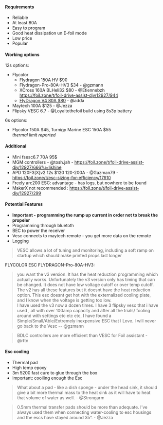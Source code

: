 #### Requirements

- Reliable
- At least 80A
- Easy to program
- Good heat dissipation un E-foil mode
- Low price
- Popular

#### Working options

12s options:

- Flycolor
  - Flydragon 150A HV $90
  - Flydragon-Pro-80A-HV3 $34 - @gzmann
  - XCross 160A BLHeli32 $80 - @Etiennebzh \
    https://foil.zone/t/foil-drive-assist-diy/12927/944
  - [FlyDragon V4 80A $80](http://www.flycolor.net/index.php?c=category&id=221) - @adda
- Maytech 100A $125 - @Jezza
- Flipsky VESC 6.7 - @Loyaltothefoil build using 8s3p battery

6s options:

- Flycolor 150A $45, Turnigy Marine ESC 150A $55\
  _thermal limit reported_

#### Additional

- Mini fsesc6.7 70A 95$
- MGM controllers - @tosh.jah - https://foil.zone/t/foil-drive-assist-diy/12927/666?u=lishine
- APD 120F3[X]v2 12s $120 120-200A - @Gazman79 - https://foil.zone/t/esc-sizing-for-efficiency/17910
- Freely arc200 ESC: advantage - has logs, but nowhere to be found
- MakerX not recommended : https://foil.zone/t/foil-drive-assist-diy/12927/299

#### Potential Features

- **Important - programming the rump up current in order not to break the propeler**
- Programming through bluetoth
- BEC to power the receiver
- Vesc connects to maytech remote - you get more data on the remote
- Logging

> VESC allows a lot of tuning and monitoring, including a soft ramp on startup which should make printed props last longer

FLYCOLOR ESC FLYDRAGON-Pro-80A-HV3:

> you want the v3 version. It has the heat reduction programming which actually works. Unfortunately the v3 version only has timing that can be changed. It does not have low voltage cutoff or over temp cutoff. The v2 has all these features but it doesnt have the heat reduction option. This esc doesnt get hot with the externalized cooling plate, and I know when the voltage is getting too low. \
> I have used the v3 now a dozen times. I have 3 flipsky vesc that i have used , all with over 100amp capacity and after all the trials/ fooling around with settings etc etc etc, I have found a Simple/Small/Able/Extremely inexpensive ESC that I Love. I will never go back to the Vesc -- @gzmann

> BDLC controllers are more efficient than VESC for Foil assistant - @rttn

#### Esc cooling

- Thermal pad
- High temp epoxy
- 3m 5200 fast cure to glue through the box
- Important: cooiling enough the Esc

> What about a pad - like a dish sponge - under the head sink, it should give a bit more thermal mass to the heat sink as it will have to heat that volume of water as well. - @Strongarm

> 0.5mm thermal transfer pads should be more than adequate. I’ve always used them when connecting water-cooling to esc housings and the escs have stayed around 35°. - @Jezza
